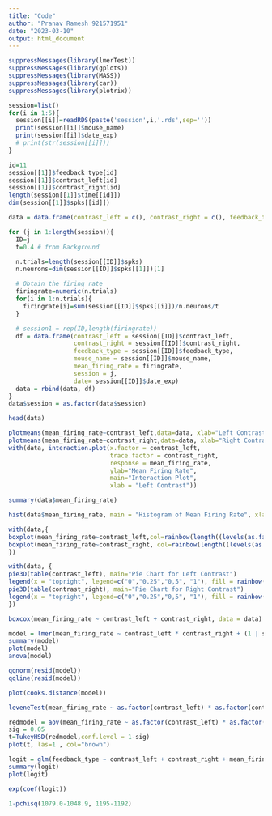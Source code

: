 ```yaml
---
title: "Code"
author: "Pranav Ramesh 921571951"
date: "2023-03-10"
output: html_document
---
```


```r
suppressMessages(library(lmerTest))
suppressMessages(library(gplots))
suppressMessages(library(MASS))
suppressMessages(library(car))
suppressMessages(library(plotrix))
```

```r
session=list()
for(i in 1:5){
  session[[i]]=readRDS(paste('session',i,'.rds',sep=''))
  print(session[[i]]$mouse_name)
  print(session[[i]]$date_exp)
  # print(str(session[[i]]))
}
```

```r
id=11
session[[1]]$feedback_type[id]
session[[1]]$contrast_left[id]
session[[1]]$contrast_right[id]
length(session[[1]]$time[[id]])
dim(session[[1]]$spks[[id]])
```

```r
data = data.frame(contrast_left = c(), contrast_right = c(), feedback_type = c(), mouse_name = c(), mean_firing_rate = c(), session = c(), date= c())

for (j in 1:length(session)){
  ID=j
  t=0.4 # from Background

  n.trials=length(session[[ID]]$spks)
  n.neurons=dim(session[[ID]]$spks[[1]])[1]

  # Obtain the firing rate
  firingrate=numeric(n.trials)
  for(i in 1:n.trials){
    firingrate[i]=sum(session[[ID]]$spks[[i]])/n.neurons/t
  }

  # session1 = rep(ID,length(firingrate))
  df = data.frame(contrast_left = session[[ID]]$contrast_left,
                  contrast_right = session[[ID]]$contrast_right,
                  feedback_type = session[[ID]]$feedback_type,
                  mouse_name = session[[ID]]$mouse_name,
                  mean_firing_rate = firingrate,
                  session = j,
                  date= session[[ID]]$date_exp)
  data = rbind(data, df)
}
data$session = as.factor(data$session)

head(data)
```


```r
plotmeans(mean_firing_rate~contrast_left,data=data, xlab="Left Contrast", ylab="Mean Firing Rate", main="Main effect Plot")
plotmeans(mean_firing_rate~contrast_right,data=data, xlab="Right Contrast", ylab="Mean Firing Rate", main="Main effect Plot")
with(data, interaction.plot(x.factor = contrast_left,
                            trace.factor = contrast_right,
                            response = mean_firing_rate,
                            ylab="Mean Firing Rate",
                            main="Interaction Plot",
                            xlab = "Left Contrast"))
```

```r
summary(data$mean_firing_rate)
```

```r
hist(data$mean_firing_rate, main = "Histogram of Mean Firing Rate", xlab = "Mean Firing Rate")
```

```r
with(data,{
boxplot(mean_firing_rate~contrast_left,col=rainbow(length((levels(as.factor(contrast_left))))),xlab="Left Contrast", ylab="Mean Firing Rate", main="Outliers in Dataset of the Mean Firing Rate")
boxplot(mean_firing_rate~contrast_right, col=rainbow(length((levels(as.factor(contrast_right))))), xlab="Right Contrast", ylab="Mean Firing Rate")
})
```

```r
with(data, {
pie3D(table(contrast_left), main="Pie Chart for Left Contrast")
legend(x = "topright", legend=c("0","0.25","0,5", "1"), fill = rainbow(length((levels(as.factor(contrast_left))))) )
pie3D(table(contrast_right), main="Pie Chart for Right Contrast")
legend(x = "topright", legend=c("0","0.25","0,5", "1"), fill = rainbow(length((levels(as.factor(contrast_right))))) )
})
```

```r
boxcox(mean_firing_rate ~ contrast_left + contrast_right, data = data)
```

```r
model = lmer(mean_firing_rate ~ contrast_left * contrast_right + (1 | session) + (1 | mouse_name), data = data)
summary(model)
plot(model)
anova(model)
```

```r
qqnorm(resid(model))
qqline(resid(model))
```

```r
plot(cooks.distance(model))
```

```r
leveneTest(mean_firing_rate ~ as.factor(contrast_left) * as.factor(contrast_right), data=data)
```

```r
redmodel = aov(mean_firing_rate ~ as.factor(contrast_left) * as.factor(contrast_right), data=data)
sig = 0.05
t=TukeyHSD(redmodel,conf.level = 1-sig)
plot(t, las=1 , col="brown")
```

```r
logit = glm(feedback_type ~ contrast_left + contrast_right + mean_firing_rate, data = data)
summary(logit)
plot(logit)
```

```r
exp(coef(logit))
```

```r
1-pchisq(1079.0-1048.9, 1195-1192)
```


